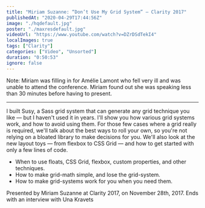 ```yaml
---
title: "Miriam Suzanne: “Don’t Use My Grid System” — Clarity 2017"
publishedAt: "2020-04-29T17:44:56Z"
image: "./hqdefault.jpg"
poster: "./maxresdefault.jpg"
videoUrl: "https://www.youtube.com/watch?v=DZrDSdTekI4"
localImages: true
tags: ["Clarity"]
categories: ["Video", "Unsorted"]
duration: "0:50:53"
ignore: false
---
```


Note: Miriam was filling in for Amélie Lamont who fell very ill and was unable to attend the conference. Miriam found out she was speaking less than 30 minutes before having to present.

---

I built Susy, a Sass grid system that can generate any grid technique you like — but I haven't used it in years. I'll show you how various grid systems work, and how to avoid using them. For those few cases where a grid really is required, we'll talk about the best ways to roll your own, so you're not relying on a bloated library to make decisions for you. We'll also look at the new layout toys — from flexbox to CSS Grid — and how to get started with only a few lines of code.

- When to use floats, CSS Grid, flexbox, custom properties, and other techniques.
- How to make grid-math simple, and lose the grid-system.
- How to make grid-systems work for you when you need them.

Presented by Miriam Suzanne at Clarity 2017, on November 28th, 2017. Ends with an interview with Una Kravets
